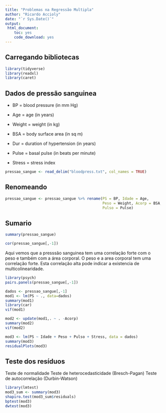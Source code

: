 ```yaml
---
title: "Problemas na Regressão Multipla"
author: "Ricardo Accioly"
date: "`r Sys.Date()`"
output:
 html_document:
    toc: yes
    code_download: yes
---
```


## Carregando bibliotecas

```r
library(tidyverse)
library(readxl)
library(caret)
```

## Dados de pressão sanguinea

-   BP = blood pressure (in mm Hg)

-   Age = age (in years)

-   Weight = weight (in kg)

-   BSA = body surface area (in sq m)

-   Dur = duration of hypertension (in years)

-   Pulse = basal pulse (in beats per minute)

-   Stress = stress index

```r
pressao_sangue <- read_delim("bloodpress.txt", col_names = TRUE)
```

## Renomeando

```r
pressao_sangue <- pressao_sangue %>% rename(PS = BP, Idade = Age,
                                            Peso = Weight, Acorp = BSA,
                                            Pulso = Pulse)
```

## Sumario

```r
summary(pressao_sangue)
```

```r
cor(pressao_sangue[,-1])
```

Aqui vemos que a presssão sanguinea tem uma correlação forte com o peso e também com a área corporal. O peso e a area corporal tem uma correlação forte. Esta correlação alta pode indicar a existencia de multicolinearidade.

```r
library(psych)
pairs.panels(pressao_sangue[,-1])
```

```r
dados <- pressao_sangue[,-1]
mod1 <- lm(PS ~ ., data=dados)
summary(mod1)
library(car)
vif(mod1)
```

```r
mod2 <- update(mod1,. ~ . -Acorp) 
summary(mod2)
vif(mod2)
```

```r
mod3 <- lm(PS ~ Idade + Peso + Pulso + Stress, data = dados)
summary(mod3)
residualPlots(mod3)
```

## Teste dos resíduos

Teste de normalidade Teste de heterocedasticidade (Bresch-Pagan) Teste de autocorrelação (Durbin-Watson)

```r
library(lmtest)
mod3_sum <- summary(mod3)
shapiro.test(mod3_sum$residuals)
bptest(mod3)
dwtest(mod3)
```
